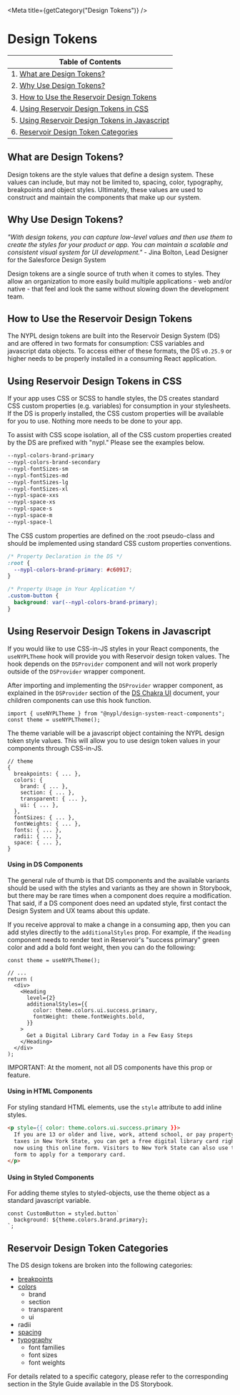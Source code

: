 

<Meta title={getCategory("Design Tokens")} />

# Design Tokens

| Table of Contents                                                                              |
| ---------------------------------------------------------------------------------------------- |
| 1. [What are Design Tokens?](#what-are-design-tokens)                                          |
| 2. [Why Use Design Tokens?](#why-use-design-tokens)                                            |
| 3. [How to Use the Reservoir Design Tokens](#figma-reference)                                  |
| 4. [Using Reservoir Design Tokens in CSS](#using-reservoir-design-tokens-in-css)               |
| 5. [Using Reservoir Design Tokens in Javascript](#using-reservoir-design-tokens-in-javascript) |
| 6. [Reservoir Design Token Categories](#reservoir-design-token-categories)                     |

## What are Design Tokens?

Design tokens are the style values that define a design system. These values
can include, but may not be limited to, spacing, color, typography, breakpoints
and object styles. Ultimately, these values are used to construct and maintain
the components that make up our system.

## Why Use Design Tokens?

_"With design tokens, you can capture low-level values and then use them to
create the styles for your product or app. You can maintain a scalable and
consistent visual system for UI development."_ - Jina Bolton, Lead Designer
for the Salesforce Design System

Design tokens are a single source of truth when it comes to styles. They allow
an organization to more easily build multiple applications - web and/or native -
that feel and look the same without slowing down the development team.

## How to Use the Reservoir Design Tokens

The NYPL design tokens are built into the Reservoir Design System (DS) and are
offered in two formats for consumption: CSS variables and javascript data
objects. To access either of these formats, the DS `v0.25.9` or higher needs
to be properly installed in a consuming React application.

## Using Reservoir Design Tokens in CSS

If your app uses CSS or SCSS to handle styles, the DS creates standard CSS
custom properties (e.g. variables) for consumption in your stylesheets. If the
DS is properly installed, the CSS custom properties will be available for you
to use. Nothing more needs to be done to your app.

To assist with CSS scope isolation, all of the CSS custom properties created
by the DS are prefixed with "nypl." Please see the examples below.

```css
--nypl-colors-brand-primary
--nypl-colors-brand-secondary
--nypl-fontSizes-sm
--nypl-fontSizes-md
--nypl-fontSizes-lg
--nypl-fontSizes-xl
--nypl-space-xxs
--nypl-space-xs
--nypl-space-s
--nypl-space-m
--nypl-space-l
```

The CSS custom properties are defined on the :root pseudo-class and should be
implemented using standard CSS custom properties conventions.

```css
/* Property Declaration in the DS */
:root {
  --nypl-colors-brand-primary: #c60917;
}

/* Property Usage in Your Application */
.custom-button {
  background: var(--nypl-colors-brand-primary);
}
```

## Using Reservoir Design Tokens in Javascript

If you would like to use CSS-in-JS styles in your React components, the
`useNYPLTheme` hook will provide you with Reservoir design token values. The hook
depends on the `DSProvider` component and will not work properly outside of
the `DSProvider` wrapper component.

After importing and implementing the `DSProvider` wrapper component, as
explained in the `DSProvider` section of the [DS Chakra UI](?path=/story/chakra-ui--page#dsprovider)
document, your children components can use this hook function.

```tsx
import { useNYPLTheme } from "@nypl/design-system-react-components";
const theme = useNYPLTheme();
```

The theme variable will be a javascript object containing the NYPL design
token style values. This will allow you to use design token values in your
components through CSS-in-JS.

```tsx
// theme
{
  breakpoints: { ... },
  colors: {
    brand: { ... },
    section: { ... },
    transparent: { ... },
    ui: { ... },
  },
  fontSizes: { ... },
  fontWeights: { ... },
  fonts: { ... },
  radii: { ... },
  space: { ... },
}
```

#### Using in DS Components

The general rule of thumb is that DS components and the available variants
should be used with the styles and variants as they are shown in Storybook,
but there may be rare times when a component does require a modification.
That said, if a DS component does need an updated style, first contact the
Design System and UX teams about this update.

If you receive approval to make a change in a consuming app, then you can add
styles directly to the `additionalStyles` prop. For example, if the `Heading`
component needs to render text in Reservoir's "success primary" green color and add
a bold font weight, then you can do the following:

```tsx
const theme = useNYPLTheme();

// ...
return (
  <div>
    <Heading
      level={2}
      additionalStyles={{
        color: theme.colors.ui.success.primary,
        fontWeight: theme.fontWeights.bold,
      }}
    >
      Get a Digital Library Card Today in a Few Easy Steps
    </Heading>
  </div>
);
```

IMPORTANT: At the moment, not all DS components have this prop or feature.

#### Using in HTML Components

For styling standard HTML elements, use the `style` attribute to add inline styles.

```html
<p style={{ color: theme.colors.ui.success.primary }}>
  If you are 13 or older and live, work, attend school, or pay property
  taxes in New York State, you can get a free digital library card right
  now using this online form. Visitors to New York State can also use this
  form to apply for a temporary card.
</p>
```

#### Using in Styled Components

For adding theme styles to styled-objects, use the theme object as a standard javascript variable.

```tsx
const CustomButton = styled.button`
  background: ${theme.colors.brand.primary};
`;
```

## Reservoir Design Token Categories

The DS design tokens are broken into the following categories:

- [breakpoints](?path=/story/documentation-style-guide-breakpoints--page)
- [colors](?path=/story/documentation-style-guide-colors--page)
  - brand
  - section
  - transparent
  - ui
- radii
- [spacing](?path=/story/documentation-style-guide-spacing--page)
- [typography](?path=/story/documentation-style-guide-typography--page)
  - font families
  - font sizes
  - font weights

For details related to a specific category, please refer to the corresponding
section in the Style Guide available in the DS Storybook.
